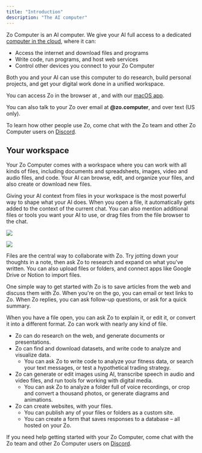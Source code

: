 ```yaml
---
title: "Introduction"
description: "The AI computer"
---
```



Zo Computer is an AI computer. We give your AI full access to a dedicated [computer in the cloud](/servers), where it can:

- Access the internet and download files and programs
- Write code, run programs, and host web services
- Control other devices you connect to your Zo Computer

Both you and your AI can use this computer to do research, build personal projects, and get your digital work done in a unified workspace.

You can access Zo in the browser at **<HandleLink />**, and with our [macOS app](https://github.com/SubstrateLabs/Zo/releases/latest/download/Zo.dmg).

You can also talk to your Zo over email at **<Handle />@zo.computer**, and over text (US only).

To learn how other people use Zo, come chat with the Zo team and other Zo Computer users on [Discord](https://discord.gg/2eZZ4NWE7G).

## Your workspace

Your Zo Computer comes with a workspace where you can work with all kinds of files, including documents and spreadsheets, images, video and audio files, and code. Your AI can browse, edit, and organize your files, and also create or download new files.

Giving your AI context from files in your workspace is the most powerful way to shape what your AI does. When you open a file, it automatically gets added to the context of the current chat. You can also mention additional files or tools you want your AI to use, or drag files from the file browser to the chat.

<Frame>
  <img
    className="block dark:hidden"
    src="/screenshots/mention-light.png"
  />

  <img
    className="hidden dark:block"
    src="/screenshots/mention-dark.png"
  />
</Frame>

Files are the central way to collaborate with Zo. Try jotting down your thoughts in a note, then ask Zo to research and expand on what you've written. You can also upload files or folders, and connect apps like Google Drive or Notion to import files.

One simple way to get started with Zo is to save articles from the web and discuss them with Zo. When you're on the go, you can email or text links to Zo. When Zo replies, you can ask follow-up questions, or ask for a quick summary.

When you have a file open, you can ask Zo to explain it, or edit it, or convert it into a different format. Zo can work with nearly any kind of file.

- Zo can do research on the web, and generate documents or presentations.
- Zo can find and download datasets, and write code to analyze and visualize data.
  - You can ask Zo to write code to analyze your fitness data, or search your text messages, or test a hypothetical trading strategy.
- Zo can generate or edit images using AI, transcribe speech in audio and video files, and run tools for working with digital media.
  - You can ask Zo to analyze a folder full of voice recordings, or crop and convert a thousand photos, or generate diagrams and animations.
- Zo can create websites, with your files.
  - You can publish any of your files or folders as a custom site.
  - You can create a form that saves responses to a database – all hosted on your Zo.

If you need help getting started with your Zo Computer, come chat with the Zo team and other Zo Computer users on [Discord](https://discord.gg/2eZZ4NWE7G).
